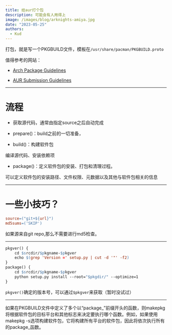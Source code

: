 ```yaml
---
title: 给aur打个包
description: 可能会有人用得上
image: /images/blog/arknights-amiya.jpg
date: "2023-05-25"
authors:
  - Kud
---
```


打包，就是写一个PKGBUILD文件，模板在`/usr/share/pacman/PKGBUILD.proto`

值得参考的网站：
- [Arch Package Guidelines](https://wiki.archlinux.org/title/Arch_package_guidelines)

- [AUR Submission Guidelines](https://wiki.archlinux.org/title/AUR_submission_guidelines)

---
# 流程
- 获取源代码，通常由指定source之后自动完成

- prepare()：build之前的一切准备，

- build()：构建软件包

编译源代码、安装依赖项

- package()：定义软件包的安装、打包和清理过程。

可以定义软件包的安装路径、文件权限、元数据以及其他与软件包相关的信息

---
# 一些小技巧？

```makefile
source=("git+${url}")
md5sums=('SKIP')
```
如果源来自git repo,那么不需要进行md5检查。

---

```makefile
pkgver() {
    cd $srcdir/$pkgname-$pkgver
    echo $(grep 'Version =' setup.py | cut -d '"' -f2)
}
package() {
    cd $srcdir/$pkgname-$pkgver
    python setup.py install --root="$pkgdir/" --optimize=1
}
```
`pkgver()`确定的版本号，可以通过`$pkgver`来获取（暂时没试过）

---

如果在PKGBUILD文件中定义了多个以“package_”前缀开头的函数，则makepkg将根据软件包的目标平台和其他标志来决定要执行哪个函数。例如，如果使用makepkg -s选项构建软件包，它将构建所有平台的软件包，因此将依次执行所有的package_函数。
